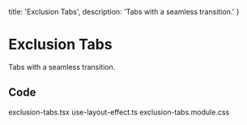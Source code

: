   title: 'Exclusion Tabs',
  description: 'Tabs with a seamless transition.'
}

# Exclusion Tabs

<Description>
Tabs with a seamless transition.
</Description>


<DemoContainer isRounded>
  <ExclusionTabsDemo />
</DemoContainer>

## Code

<Tabs>

<TabsList>

<Tab id='exclusion-tabs'>exclusion-tabs.tsx</Tab>
<Tab id='use-layout-effect'>use-layout-effect.ts</Tab>
<Tab id='css'>exclusion-tabs.module.css</Tab>

</TabsList>

<TabPanel id='exclusion-tabs'>
  <FileSource path='/components/libary/exclusion-tabs.tsx' syntax='tsx' />
</TabPanel>

<TabPanel id='use-layout-effect'>
  <FileSource path='/lib/hooks/use-layout-effect.ts' syntax='ts' />
</TabPanel>

<TabPanel id='css'>
  <FileSource path='/components/libary/exclusion-tabs.module.css' syntax='css' />
</TabPanel>

</Tabs>
